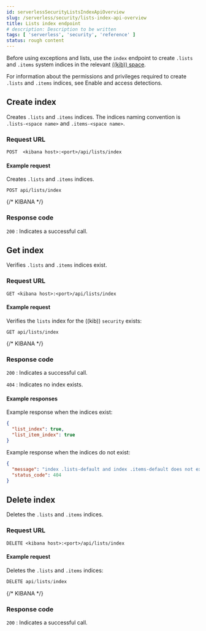 ```yaml
---
id: serverlessSecurityListsIndexApiOverview
slug: /serverless/security/lists-index-api-overview
title: Lists index endpoint
# description: Description to be written
tags: [ 'serverless', 'security', 'reference' ]
status: rough content
---
```



<RoughContent />

<div id="lists-index-api-overview"></div>

Before using exceptions and lists, use the `index` endpoint to create `.lists`
and `.items` system indices in the relevant
[((kib)) space](((kibana-ref))/xpack-spaces.html).

For information about the permissions and privileges required to create
`.lists` and `.items` indices, see <DocLink id="serverlessSecurityDetectionsPermissionsSection" section="enable-and-access-detections">Enable and access detections</DocLink>.

## Create index

Creates `.lists` and `.items` indices. The indices naming convention is
`.lists-<space name>` and `.items-<space name>`.

### Request URL

`POST  <kibana host>:<port>/api/lists/index`

#### Example request

Creates `.lists` and `.items` indices.

```console
POST api/lists/index
```
{/* KIBANA */}

### Response code

`200` 
    : Indicates a successful call.

## Get index

Verifies `.lists` and `.items` indices exist.

### Request URL

`GET <kibana host>:<port>/api/lists/index`

#### Example request

Verifies the `lists` index for the ((kib)) `security` exists:

```console
GET api/lists/index
```
{/* KIBANA */}

### Response code

`200` 
    : Indicates a successful call.

`404` 
    : Indicates no index exists.

#### Example responses

Example response when the indices exist:

```json
{
  "list_index": true,
  "list_item_index": true
}
```

Example response when the indices do not exist:

```json
{
  "message": "index .lists-default and index .items-default does not exist",
  "status_code": 404
}
```

## Delete index

Deletes the `.lists` and `.items` indices.

### Request URL

`DELETE <kibana host>:<port>/api/lists/index`

#### Example request

Deletes the `.lists` and `.items` indices:

```js
DELETE api/lists/index
```
{/* KIBANA */}

### Response code

`200` 
    : Indicates a successful call.

